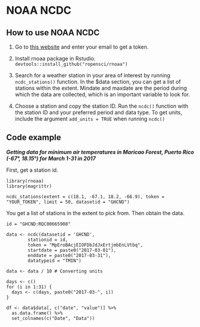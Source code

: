# NOAA NCDC

## How to use NOAA NCDC

1. Go to [this website](https://www.ncdc.noaa.gov/cdo-web/token) and enter your email to get a token.

2. Install rnoaa package in Rstudio. `devtools::install_github("ropensci/rnoaa")`

3. Search for a weather station in your area of interest by running `ncdc_stations()` function. In the $data section, you can get a list of stations within the extent. Mindate and maxdate are the period during which the data are collected, which is an important variable to look for.

4. Choose a station and copy the station ID. Run the `ncdc()` function with the station ID and your preferred period and data type. To get units, include the argument `add_units = TRUE` when running `ncdc()`


## Code example

***Getting data for minimum air temperatures in Maricao Forest, Puerto Rico (-67°, 18.15°) for March 1-31 in 2017***


First, get a station id.
```
library(rnoaa)
library(magrittr)

ncdc_stations(extent = c(18.1, -67.1, 18.2, -66.9), token = "YOUR_TOKEN", limit = 50, datasetid = "GHCND")
```
You get a list of stations in the extent to pick from.
Then obtain the data.

```
id = "GHCND:RQC00665908"

data <- ncdc(datasetid = 'GHCND',
        stationid = id,
        token = "MpEroBAcjEIOFDbJdJxErtjmbEnLVtbq",
        startdate = paste0("2017-03-01"),
        enddate = paste0("2017-03-31"),
        datatypeid = "TMIN")

data <- data / 10 # Converting units

days <- c()
for (i in 1:31) {
  days <- c(days, paste0("2017-03-", i))
}

df <- data$data[, c("date", "value")] %>%
  as.data.frame() %>%
  set_colnames(c("Date", "Data"))

```

